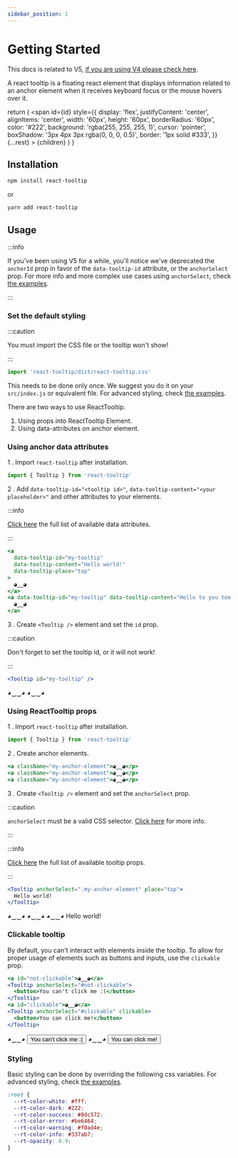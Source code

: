 ```yaml
---
sidebar_position: 1
---
```


# Getting Started

This docs is related to V5, [if you are using V4 please check here](https://reacttooltip.github.io/react-tooltip/).

A react tooltip is a floating react element that displays information related to an anchor element when it receives keyboard focus or the mouse hovers over it.


  return (
    <span
      id={id}
      style={{
        display: 'flex',
        justifyContent: 'center',
        alignItems: 'center',
        width: '60px',
        height: '60px',
        borderRadius: '60px',
        color: '#222',
        background: 'rgba(255, 255, 255, 1)',
        cursor: 'pointer',
        boxShadow: '3px 4px 3px rgba(0, 0, 0, 0.5)',
        border: '1px solid #333',
      }}
      {...rest}
    >
      {children}
    </span>
  )
}

## Installation

```bash
npm install react-tooltip
```

or

```bash
yarn add react-tooltip
```

## Usage

:::info

If you've been using V5 for a while, you'll notice we've deprecated the `anchorId` prop in favor of the `data-tooltip-id` attribute, or the `anchorSelect` prop.
For more info and more complex use cases using `anchorSelect`, check [the examples](./examples/anchor-select.mdx).

:::

### Set the default styling

:::caution

You must import the CSS file or the tooltip won't show!

:::

```js
import 'react-tooltip/dist/react-tooltip.css'
```

This needs to be done only once. We suggest you do it on your `src/index.js` or equivalent file.
For advanced styling, check [the examples](./examples/styling.mdx).

There are two ways to use ReactTooltip.

1. Using props into ReactTooltip Element.
2. Using data-attributes on anchor element.


### Using anchor data attributes

1 . Import `react-tooltip` after installation.

```js
import { Tooltip } from 'react-tooltip'
```

2 . Add `data-tooltip-id="<tooltip id>"`, `data-tooltip-content="<your placeholder>"` and other attributes to your elements.

:::info

[Click here](./options.mdx#available-attributes) the full list of available data attributes.

:::

```jsx
<a 
  data-tooltip-id="my-tooltip" 
  data-tooltip-content="Hello world!" 
  data-tooltip-place="top"
>
  ◕‿‿◕
</a>
<a data-tooltip-id="my-tooltip" data-tooltip-content="Hello to you too!">
  ◕‿‿◕
</a>
```

3 . Create `<Tooltip />` element and set the `id` prop.

:::caution

Don't forget to set the tooltip id, or it will not work!

:::

```jsx
<Tooltip id="my-tooltip" />
```

<div style={{ display: 'flex', columnGap: '8px', justifyContent: 'center', paddingTop: '18px' }}>
  <TooltipAnchor 
    data-tooltip-id="my-tooltip" 
    data-tooltip-content="Hello world!" 
    data-tooltip-place="top"
  >
    ◕‿‿◕
  </TooltipAnchor><TooltipAnchor 
    data-tooltip-id="my-tooltip" 
    data-tooltip-content="Hello to you too!" 
  >
    ◕‿‿◕
  </TooltipAnchor>
  <Tooltip id="my-tooltip" />
</div>


### Using ReactTooltip props

1 . Import `react-tooltip` after installation.

```js
import { Tooltip } from 'react-tooltip'
```

2 . Create anchor elements.

```jsx
<a className="my-anchor-element">◕‿‿◕</p>
<a className="my-anchor-element">◕‿‿◕</p>
<a className="my-anchor-element">◕‿‿◕</p>
```

3 . Create `<Tooltip />` element and set the `anchorSelect` prop.

:::caution

`anchorSelect` must be a valid CSS selector. [Click here](./examples/anchor-select.mdx) for more info.

:::

:::info

[Click here](./options.mdx#available-props) the full list of available tooltip props.

:::

```jsx
<Tooltip anchorSelect=".my-anchor-element" place="top">
  Hello world!
</Tooltip>
```


<div style={{ display: 'flex', columnGap: '8px', justifyContent: 'center', paddingTop: '18px' }}>
  <TooltipAnchor className="my-anchor-element">◕‿‿◕</TooltipAnchor>
  <TooltipAnchor className="my-anchor-element">◕‿‿◕</TooltipAnchor>
  <TooltipAnchor className="my-anchor-element">◕‿‿◕</TooltipAnchor>
  <Tooltip anchorSelect=".my-anchor-element">
    Hello world!
  </Tooltip>
</div>


### Clickable tooltip

By default, you can't interact with elements inside the tooltip. To allow for proper usage of elements such as buttons and inputs, use the `clickable` prop.

```jsx
<a id="not-clickable">◕‿‿◕</a>
<Tooltip anchorSelect="#not-clickable">
  <button>You can't click me :(</button>
</Tooltip>
<a id="clickable">◕‿‿◕</a>
<Tooltip anchorSelect="#clickable" clickable>
  <button>You can click me!</button>
</Tooltip>
```

<div style={{ display: 'flex', columnGap: '8px', justifyContent: 'center', paddingTop: '18px' }}>
  <TooltipAnchor id="not-clickable">◕‿‿◕</TooltipAnchor>
  <Tooltip anchorSelect="#not-clickable">
    <button>You can't click me :(</button>
  </Tooltip>
  <TooltipAnchor id="clickable">◕‿‿◕</TooltipAnchor>
  <Tooltip anchorSelect="#clickable" clickable>
    <button>You can click me!</button>
  </Tooltip>
</div>

### Styling

Basic styling can be done by overriding the following css variables.
For advanced styling, check [the examples](./examples/styling.mdx).

```css
:root {
  --rt-color-white: #fff;
  --rt-color-dark: #222;
  --rt-color-success: #8dc572;
  --rt-color-error: #be6464;
  --rt-color-warning: #f0ad4e;
  --rt-color-info: #337ab7;
  --rt-opacity: 0.9;
}
```
